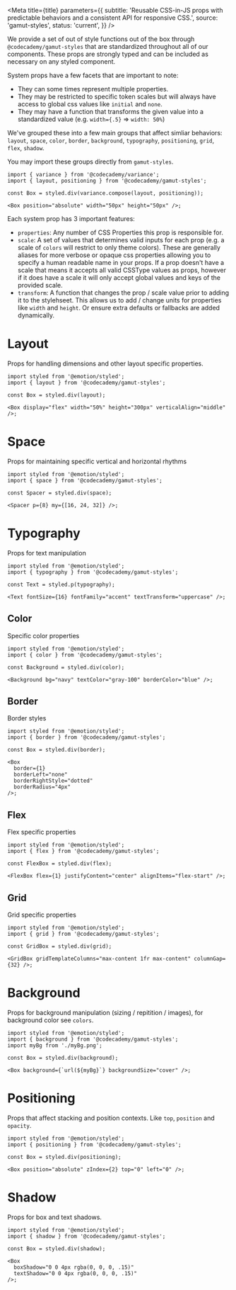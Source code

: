 


<Meta
  title={title}
  parameters={{
    subtitle:
      'Reusable CSS-in-JS props with predictable behaviors and a consistent API for responsive CSS.',
    source: 'gamut-styles',
    status: 'current',
  }}
/>

We provide a set of out of style functions out of the box through `@codecademy/gamut-styles` that are standardized throughout all of our components. These props are strongly typed and can be included as necessary on any styled component.

System props have a few facets that are important to note:

- They can some times represent multiple properties.
- They may be restricted to specific token scales but will always have access to global css values like `initial` and `none`.
- They may have a function that transforms the given value into a standardized value (e.g. `width={.5}` => `width: 50%`)

We've grouped these into a few main groups that affect simliar behaviors: `layout`, `space`, `color`, `border`, `background`, `typography`, `positioning`, `grid`, `flex`, `shadow`.

You may import these groups directly from `gamut-styles`.

```tsx
import { variance } from '@codecademy/variance';
import { layout, positioning } from '@codecademy/gamut-styles';

const Box = styled.div(variance.compose(layout, positioning));

<Box position="absolute" width="50px" height="50px" />;
```

Each system prop has 3 important features:

- `properties`: Any number of CSS Properties this prop is responsible for.
- `scale`: A set of values that determines valid inputs for each prop (e.g. a scale of `colors` will restrict to only theme colors). These are generally aliases for more verbose or opaque css properties allowing you to specify a human readable name in your props. If a prop doesn't have a scale that means it accepts all valid CSSType values as props, however if it does have a scale it will only accept global values and keys of the provided scale.
- `transform`: A function that changes the prop / scale value prior to adding it to the stylehseet. This allows us to add / change units for properties like `width` and `height`. Or ensure extra defaults or fallbacks are added dynamically.

# Layout

Props for handling dimensions and other layout specific properties.

```tsx
import styled from '@emotion/styled';
import { layout } from '@codecademy/gamut-styles';

const Box = styled.div(layout);

<Box display="flex" width="50%" height="300px" verticalAlign="middle" />;
```

<Story name="layout">
  <DataTable rows={getPropRows('layout')} columns={defaultColumns} />
</Story>

# Space

Props for maintaining specific vertical and horizontal rhythms

```tsx
import styled from '@emotion/styled';
import { space } from '@codecademy/gamut-styles';

const Spacer = styled.div(space);

<Spacer p={8} my={[16, 24, 32]} />;
```

<Story name="space">
  <DataTable rows={getPropRows('space')} columns={defaultColumns} />
</Story>

# Typography

Props for text manipulation

```tsx
import styled from '@emotion/styled';
import { typography } from '@codecademy/gamut-styles';

const Text = styled.p(typography);

<Text fontSize={16} fontFamily="accent" textTransform="uppercase" />;
```

<Story name="typography">
  <DataTable rows={getPropRows('typography')} columns={defaultColumns} />
</Story>

## Color

Specific color properties

```tsx
import styled from '@emotion/styled';
import { color } from '@codecademy/gamut-styles';

const Background = styled.div(color);

<Background bg="navy" textColor="gray-100" borderColor="blue" />;
```

<Story name="color">
  <DataTable rows={getPropRows('color')} columns={defaultColumns} />
</Story>

## Border

Border styles

```tsx
import styled from '@emotion/styled';
import { border } from '@codecademy/gamut-styles';

const Box = styled.div(border);

<Box
  border={1}
  borderLeft="none"
  borderRightStyle="dotted"
  borderRadius="4px"
/>;
```

<Story name="border">
  <DataTable rows={getPropRows('border')} columns={defaultColumns} />
</Story>

## Flex

Flex specific properties

```tsx
import styled from '@emotion/styled';
import { flex } from '@codecademy/gamut-styles';

const FlexBox = styled.div(flex);

<FlexBox flex={1} justifyContent="center" alignItems="flex-start" />;
```

<Story name="flex">
  <DataTable rows={getPropRows('flex')} columns={defaultColumns} />
</Story>

## Grid

Grid specific properties

```tsx
import styled from '@emotion/styled';
import { grid } from '@codecademy/gamut-styles';

const GridBox = styled.div(grid);

<GridBox gridTemplateColumns="max-content 1fr max-content" columnGap={32} />;
```

<Story name="grid">
  <DataTable rows={getPropRows('grid')} columns={defaultColumns} />
</Story>

# Background

Props for background manipulation (sizing / repitition / images), for background color see `colors`.

```tsx
import styled from '@emotion/styled';
import { background } from '@codecademy/gamut-styles';
import myBg from './myBg.png';

const Box = styled.div(background);

<Box background={`url(${myBg}`} backgroundSize="cover" />;
```

<Story name="background">
  <DataTable rows={getPropRows('background')} columns={defaultColumns} />
</Story>

# Positioning

Props that affect stacking and position contexts. Like `top`, `position` and `opacity`.

```tsx
import styled from '@emotion/styled';
import { positioning } from '@codecademy/gamut-styles';

const Box = styled.div(positioning);

<Box position="absolute" zIndex={2} top="0" left="0" />;
```

<Story name="positioning">
  <DataTable rows={getPropRows('positioning')} columns={defaultColumns} />
</Story>

# Shadow

Props for box and text shadows.

```tsx
import styled from '@emotion/styled';
import { shadow } from '@codecademy/gamut-styles';

const Box = styled.div(shadow);

<Box
  boxShadow="0 0 4px rgba(0, 0, 0, .15)"
  textShadow="0 0 4px rgba(0, 0, 0, .15)"
/>;
```

<Story name="shadows">
  <DataTable rows={getPropRows('shadows')} columns={defaultColumns} />
</Story>
